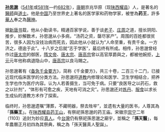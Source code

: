 
'''[[孙思邈|孙思邈]]'''（[[541年|541年]]或[[581年|581年]]—约[[682年|682年]]），[[唐朝|唐朝]]京兆华原（现[[陕西|陕西]][[耀县|耀县]]）人，是著名的[[醫師|醫師]]與[[道士|道士]]。他是[[中国|中国]]乃至世界史上著名的医学家和药物学家，被誉為'''药王'''，許多[[華人|華人]]奉之為[[醫神|醫神]]。

据[[新唐书|新唐书]]载，他从小勤读书，精通百家学说，善于谈[[老子|老子]]、[[庄周|庄周]]之道，擅长阴阳、推步，妙解数术，孙思邈从小多病，“汤药之资，罄尽家产”。周围的百姓都很贫苦，很多人因为没钱治病而死去，因此他从小就认为“人命至重，有贵千金。一方济之，德逾于此”。十八岁之后就“志于学医”，最后终有所成。相传，孙思邈曾经作过[[唐太宗|唐太宗]]的御医，[[隋文帝|隋文帝]]、[[唐太宗|唐太宗]]、[[唐高宗|唐高宗]]曾以高官厚爵與之，都被他婉拒，[[上元|上元]]元年他称病退隐山中，[[唐高宗|唐高宗]]以良马賜之。

孙思邈著有《[[备急千金要方|备急千金要方]]》，简称《千金要方》，共三十卷，二百三十二门，已接近现代临床医学的分类方法。孙思邈将[[道教|道教]]内修理论和医学、卫生学相结合，把养生学也作为医疗内容。认为人若善摄生，当可免于病。只要“良医导之以药石，救之以针剂”，“体形有可愈之疾，天地有可消之灾”。孙思邈还对[[炼丹|炼丹]]、[[服食|服食]]以求长生成仙的道教方术作了探索。

临终时，孙思邈遗嘱“薄葬，不藏明器，祭去牲牢”，並遗有大量的医书，人尊其為「'''孫藥王'''」。在[[陕西|陕西]][[耀县|耀县]][[药王山|药王山]]，有祭祀孫思邈的药王庙。宋徽宗[[崇宁|崇宁]]二年（1103）追封为妙应[[真人|真人]]。今[[台灣|台灣]]仍有祭祀孫思邈之廟宇，並稱之「'''孫天醫'''」，每年農曆正月初四為其祭典，稱之為「孫天醫真人聖誕」。